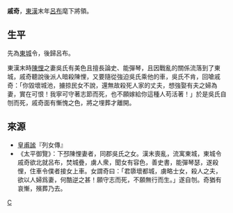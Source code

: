 '''戚奇'''{{BD|？年||？年||catIdx=C}}，[[東漢|東漢]]末年[[呂布|呂布]]麾下將領。

==生平==
先為[[東城|東城]]令，後歸呂布。

東漢末時[[陳悝|陳悝]]之妻吳氏有美色且擅長論史、能彈琴，且因戰亂的關係流落到了東城，戚奇聽說後派人暗殺陳悝，又要隨從強迫吳氏乘他的車，吳氏不肯，回嗆戚奇：「你毀壞城池，擄掠民女不說，還無故殺死人家的丈夫，想強娶有夫之婦為妻，實在可恨！我寧可守著志節而死，也不願嫁給你這種人苟活著！」於是吳氏自刎而死，戚奇面有慚愧之色，將之埋葬才離開。

==來源==
*[[皇甫謐|皇甫謐]]『列女傳』
*《太平御覽》：下邳陳悝妻者，同郡吳氏之女。漢末喪亂，流寓東城，東城令戚奇欲北就呂布，焚城疊，虜人衆，聞女有容色，善史書，能彈琴瑟，遂殺悝，住車令僕者接女上車。女謂奇曰：「君隳壞都城，虜略士女，殺人之夫，欲以人婦爲妻，何酷逆之甚！願守志而死，不願無行而生。」遂自刎。奇猶有哀慚，殯葬乃去。
[[Category:戚姓|C]]
